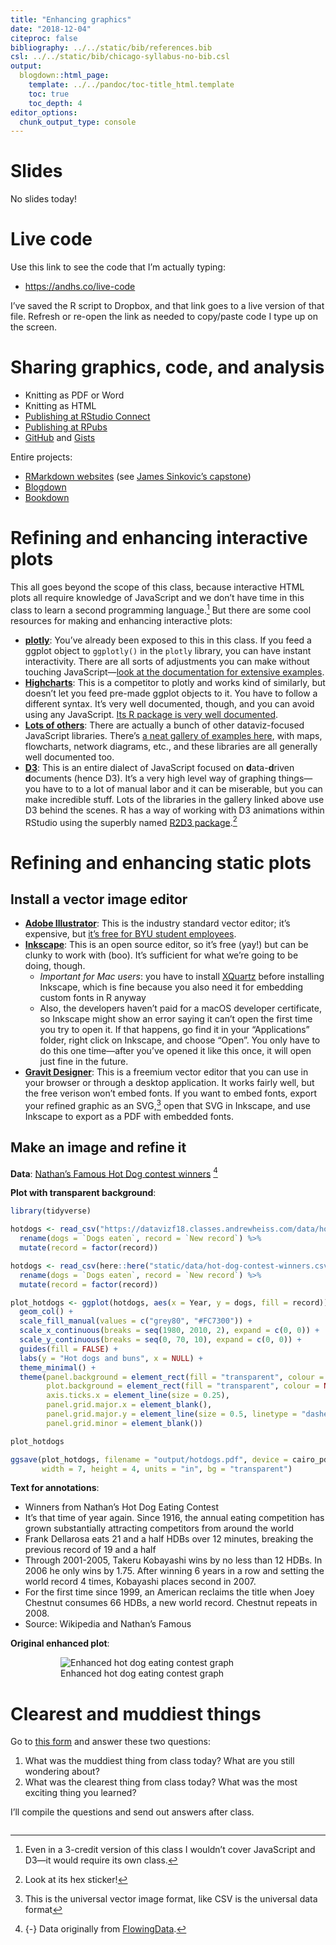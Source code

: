 ```yaml
---
title: "Enhancing graphics"
date: "2018-12-04"
citeproc: false
bibliography: ../../static/bib/references.bib
csl: ../../static/bib/chicago-syllabus-no-bib.csl
output:
  blogdown::html_page:
    template: ../../pandoc/toc-title_html.template
    toc: true
    toc_depth: 4
editor_options: 
  chunk_output_type: console
---
```


# Slides

No slides today!


# Live code

Use this link to see the code that I'm actually typing: 

- <i class="fas fa-globe"></i> <https://andhs.co/live-code>

I've saved the R script to Dropbox, and that link goes to a live version of that file. Refresh or re-open the link as needed to copy/paste code I type up on the screen.


# Sharing graphics, code, and analysis

- Knitting as PDF or Word
- Knitting as HTML
- [Publishing at RStudio Connect](https://www.rstudio.com/products/connect/)
- [Publishing at RPubs](https://rpubs.com/)
- [GitHub](https://github.com/) and [Gists](https://gist.github.com/)

Entire projects:

- [RMarkdown websites](https://bookdown.org/yihui/rmarkdown/rmarkdown-site.html) (see [James Sinkovic's capstone](http://jamessinkovic.net/capstone/index.html))
- [Blogdown](https://bookdown.org/yihui/blogdown/)
- [Bookdown](https://bookdown.org/)


# Refining and enhancing interactive plots

This all goes beyond the scope of this class, because interactive HTML plots all require knowledge of JavaScript and we don't have time in this class to learn a second programming language.^[Even in a 3-credit version of this class I wouldn't cover JavaScript and D3—it would require its own class.] But there are some cool resources for making and enhancing interactive plots:

- [**plotly**](https://plot.ly/): You've already been exposed to this in this class. If you feed a ggplot object to `ggplotly()` in the `plotly` library, you can have instant interactivity. There are all sorts of adjustments you can make without touching JavaScript—[look at the documentation for extensive examples](https://plot.ly/ggplot2/). 
- [**Highcharts**](https://www.highcharts.com/): This is a competitor to plotly and works kind of similarly, but doesn't let you feed pre-made ggplot objects to it. You have to follow a different syntax. It's very well documented, though, and you can avoid using any JavaScript. [Its R package is very well documented](https://github.com/jbkunst/highcharter).
- [**Lots of others**](http://www.htmlwidgets.org/showcase_visNetwork.html): There are actually a bunch of other dataviz-focused JavaScript libraries. There's [a neat gallery of examples here](http://www.htmlwidgets.org/showcase_visNetwork.html), with maps, flowcharts, network diagrams, etc., and these libraries are all generally well documented too.
- [**D3**](https://d3js.org/): This is an entire dialect of JavaScript focused on **d**ata-**d**riven **d**ocuments (hence D3). It's a very high level way of graphing things—you have to to a lot of manual labor and it can be miserable, but you can make incredible stuff. Lots of the libraries in the gallery linked above use D3 behind the scenes. R has a way of working with D3 animations within RStudio using the superbly named [R2D3 package](https://rstudio.github.io/r2d3/).^[Look at its hex sticker!]


# Refining and enhancing static plots

## Install a vector image editor

- [**Adobe Illustrator**](https://www.adobe.com/products/illustrator.html): This is the industry standard vector editor; it's expensive, but [it's free for BYU student employees](https://byu.onthehub.com/WebStore/OfferingDetails.aspx?o=3d3dfaf5-0f77-e311-93f9-b8ca3a5db7a1).
- [**Inkscape**](https://inkscape.org/en/): This is an open source editor, so it's free (yay!) but can be clunky to work with (boo). It's sufficient for what we're going to be doing, though. 
    - *Important for Mac users*: you have to install [XQuartz](https://www.xquartz.org/) before installing Inkscape, which is fine because you also need it for embedding custom fonts in R anyway
    - Also, the developers haven't paid for a macOS developer certificate, so Inkscape might show an error saying it can't open the first time you try to open it. If that happens, go find it in your "Applications" folder, right click on Inkscape, and choose "Open". You only have to do this one time—after you've opened it like this once, it will open just fine in the future.
- [**Gravit Designer**](https://www.designer.io/): This is a freemium vector editor that you can use in your browser or through a desktop application. It works fairly well, but the free verison won't embed fonts. If you want to embed fonts, export your refined graphic as an SVG,^[This is the universal vector image format, like CSV is the universal data format] open that SVG in Inkscape, and use Inkscape to export as a PDF with embedded fonts.

## Make an image and refine it

**Data**: [<i class="fas fa-table"></i> Nathan's Famous Hot Dog contest winners](/data/hot-dog-contest-winners.csv) ^[{-} Data originally from [FlowingData](https://flowingdata.com/2009/07/02/whos-going-to-win-nathans-hot-dog-eating-contest/).]

**Plot with transparent background**:

```r
library(tidyverse)
```

```r
hotdogs <- read_csv("https://datavizf18.classes.andrewheiss.com/data/hot-dog-contest-winners.csv") %>%
  rename(dogs = `Dogs eaten`, record = `New record`) %>%
  mutate(record = factor(record))
```

```r
hotdogs <- read_csv(here::here("static/data/hot-dog-contest-winners.csv")) %>%
  rename(dogs = `Dogs eaten`, record = `New record`) %>%
  mutate(record = factor(record))
```

```r
plot_hotdogs <- ggplot(hotdogs, aes(x = Year, y = dogs, fill = record)) + 
  geom_col() + 
  scale_fill_manual(values = c("grey80", "#FC7300")) +
  scale_x_continuous(breaks = seq(1980, 2010, 2), expand = c(0, 0)) +
  scale_y_continuous(breaks = seq(0, 70, 10), expand = c(0, 0)) +
  guides(fill = FALSE) +
  labs(y = "Hot dogs and buns", x = NULL) +
  theme_minimal() +
  theme(panel.background = element_rect(fill = "transparent", colour = NA),
        plot.background = element_rect(fill = "transparent", colour = NA),
        axis.ticks.x = element_line(size = 0.25),
        panel.grid.major.x = element_blank(),
        panel.grid.major.y = element_line(size = 0.5, linetype = "dashed"),
        panel.grid.minor = element_blank())

plot_hotdogs
```

```r
ggsave(plot_hotdogs, filename = "output/hotdogs.pdf", device = cairo_pdf,
       width = 7, height = 4, units = "in", bg = "transparent")
```

**Text for annotations**: 

- Winners from Nathan's Hot Dog Eating Contest
- It's that time of year again. Since 1916, the annual eating competition has grown substantially attracting competitors from around the world
- Frank Dellarosa eats 21 and a half HDBs over 12 minutes, breaking the previous record of 19 and a half
- Through 2001-2005, Takeru Kobayashi wins by no less than 12 HDBs. In 2006 he only wins by 1.75. After winning 6 years in a row and setting the world record 4 times, Kobayashi places second in 2007.
- For the first time since 1999, an American reclaims the title when Joey Chestnut consumes 66 HDBs, a new world record. Chestnut repeats in 2008.
- Source: Wikipedia and Nathan's Famous

**Original enhanced plot**:

<figure class="fullwidth">

![Enhanced hot dog eating contest graph](/images/class/hot-dogs.gif)

</figure>


# Clearest and muddiest things

Go to [this form](https://goo.gl/forms/rSIbw1voOV2vWKMD2) and answer these two questions:

1. What was the muddiest thing from class today? What are you still wondering about?
2. What was the clearest thing from class today? What was the most exciting thing you learned?

I'll compile the questions and send out answers after class.


```r

```
